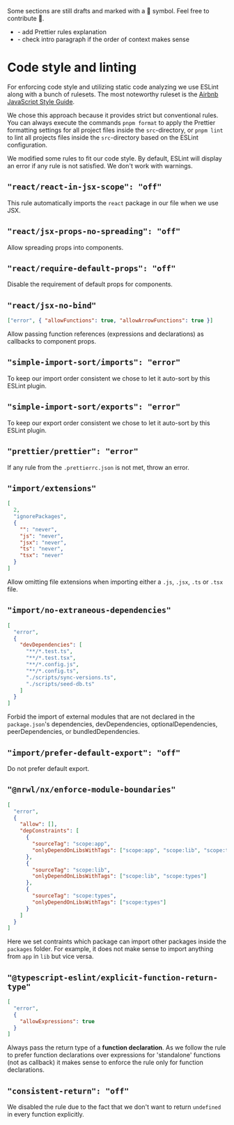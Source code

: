 
<Callout type="warning" emoji="⚠️">
  Some sections are still drafts and marked with a 📝 symbol. Feel free to
  contribute 🎉.
  <ul>
    <li>- add Prettier rules explanation</li>
    <li>- check intro paragraph if the order of context makes sense</li>
  </ul>
</Callout>

# Code style and linting

For enforcing code style and utilizing static code analyzing we use ESLint along with a bunch of rulesets. The most
noteworthy ruleset is the [Airbnb JavaScript Style Guide](https://airbnb.io/javascript/react/).

We chose this approach because it provides strict but conventional rules. You can always execute the commands
`pnpm format` to apply the Prettier formatting settings for all project files inside the `src`-directory, or `pnpm lint`
to lint all projects files inside the `src`-directory based on the ESLint configuration.

We modified some rules to fit our code style. By default, ESLint will display an error if any rule is not satisfied. We
don't work with warnings.

## `"react/react-in-jsx-scope": "off"`

This rule automatically imports the `react` package in our file when we use JSX.

## `"react/jsx-props-no-spreading": "off"`

Allow spreading props into components.

## `"react/require-default-props": "off"`

Disable the requirement of default props for components.

## `"react/jsx-no-bind"`

```json
["error", { "allowFunctions": true, "allowArrowFunctions": true }]
```

Allow passing function references (expressions and declarations) as callbacks to component props.

## `"simple-import-sort/imports": "error"`

To keep our import order consistent we chose to let it auto-sort by this ESLint plugin.

## `"simple-import-sort/exports": "error"`

To keep our export order consistent we chose to let it auto-sort by this ESLint plugin.

## `"prettier/prettier": "error"`

If any rule from the `.prettierrc.json` is not met, throw an error.

## `"import/extensions"`

```json
[
  2,
  "ignorePackages",
  {
    "": "never",
    "js": "never",
    "jsx": "never",
    "ts": "never",
    "tsx": "never"
  }
]
```

Allow omitting file extensions when importing either a `.js`, `.jsx`, `.ts` or `.tsx` file.

## `"import/no-extraneous-dependencies"`

```json
[
  "error",
  {
    "devDependencies": [
      "**/*.test.ts",
      "**/*.test.tsx",
      "**/*.config.js",
      "**/*.config.ts",
      "./scripts/sync-versions.ts",
      "./scripts/seed-db.ts"
    ]
  }
]
```

Forbid the import of external modules that are not declared in the `package.json`'s dependencies, devDependencies,
optionalDependencies, peerDependencies, or bundledDependencies.

## `"import/prefer-default-export": "off"`

Do not prefer default export.

## `"@nrwl/nx/enforce-module-boundaries"`

```json
[
  "error",
  {
    "allow": [],
    "depConstraints": [
      {
        "sourceTag": "scope:app",
        "onlyDependOnLibsWithTags": ["scope:app", "scope:lib", "scope:types"]
      },
      {
        "sourceTag": "scope:lib",
        "onlyDependOnLibsWithTags": ["scope:lib", "scope:types"]
      },
      {
        "sourceTag": "scope:types",
        "onlyDependOnLibsWithTags": ["scope:types"]
      }
    ]
  }
]
```

Here we set contraints which package can import other packages inside the `packages` folder. For example, it does not
make sense to import anything from `app` in `lib` but vice versa.

## `"@typescript-eslint/explicit-function-return-type"`

```json
[
  "error",
  {
    "allowExpressions": true
  }
]
```

Always pass the return type of a **function declaration**. As we follow the rule to prefer function declarations over
expressions for 'standalone' functions (not as callback) it makes sense to enforce the rule only for function
declarations.

## `"consistent-return": "off"`

We disabled the rule due to the fact that we don't want to return `undefined` in every function explicitly.
